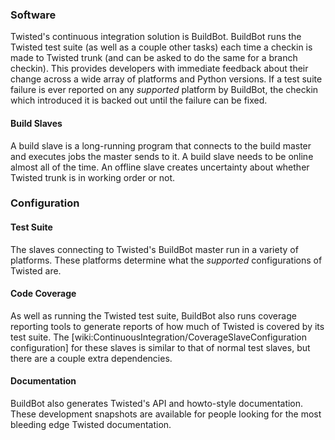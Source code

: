 === Software ===

Twisted's continuous integration solution is BuildBot.  BuildBot runs the Twisted test suite (as well as a couple other tasks) each time a checkin is made to Twisted trunk (and can be asked to do the same for a branch checkin).  This provides developers with immediate feedback about their change across a wide array of platforms and Python versions.  If a test suite failure is ever reported on any ''supported'' platform by BuildBot, the checkin which introduced it is backed out until the failure can be fixed.

==== Build Slaves ====

A build slave is a long-running program that connects to the build master and executes jobs the master sends to it.  A build slave needs to be online almost all of the time.  An offline slave creates uncertainty about whether Twisted trunk is in working order or not.

=== Configuration ===

==== Test Suite ====

The slaves connecting to Twisted's BuildBot master run in a variety of platforms.  These platforms determine what the ''supported'' configurations of Twisted are.

==== Code Coverage ====

As well as running the Twisted test suite, BuildBot also runs coverage reporting tools to generate reports of how much of Twisted is covered by its test suite.  The [wiki:ContinuousIntegration/CoverageSlaveConfiguration configuration] for these slaves is similar to that of normal test slaves, but there are a couple extra dependencies.

==== Documentation ====

BuildBot also generates Twisted's API and howto-style documentation.  These development snapshots are available for people looking for the most bleeding edge Twisted documentation.
